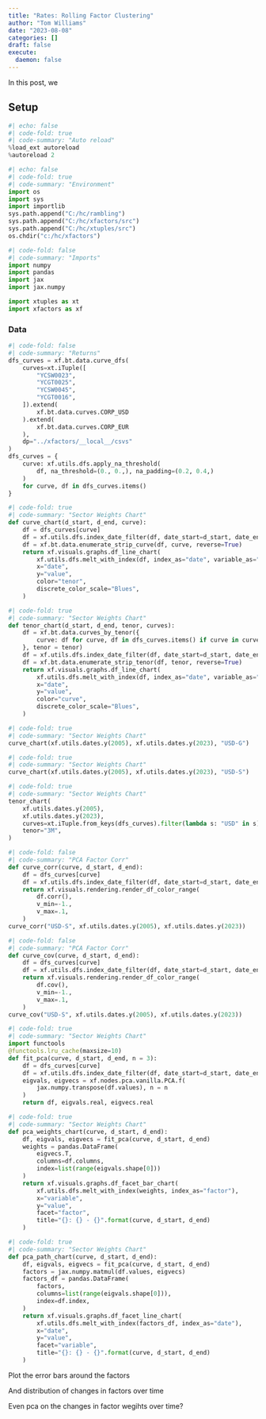 ```yaml
---
title: "Rates: Rolling Factor Clustering"
author: "Tom Williams"
date: "2023-08-08"
categories: []
draft: false
execute:
  daemon: false
---
```


In this post, we




## Setup

```python
#| echo: false
#| code-fold: true
#| code-summary: "Auto reload"
%load_ext autoreload
%autoreload 2
```

```python
#| echo: false
#| code-fold: true
#| code-summary: "Environment"
import os
import sys
import importlib
sys.path.append("C:/hc/rambling")
sys.path.append("C:/hc/xfactors/src")
sys.path.append("C:/hc/xtuples/src")
os.chdir("c:/hc/xfactors")
```

```python
#| code-fold: false
#| code-summary: "Imports"
import numpy
import pandas
import jax
import jax.numpy

import xtuples as xt
import xfactors as xf
```

### Data

```python
#| code-fold: false
#| code-summary: "Returns"
dfs_curves = xf.bt.data.curve_dfs(
    curves=xt.iTuple([
        "YCSW0023",
        "YCGT0025",
        "YCSW0045",
        "YCGT0016",
    ]).extend(
        xf.bt.data.curves.CORP_USD
    ).extend(
        xf.bt.data.curves.CORP_EUR
    ),
    dp="../xfactors/__local__/csvs"
)
dfs_curves = {
    curve: xf.utils.dfs.apply_na_threshold(
        df, na_threshold=(0., 0.,), na_padding=(0.2, 0.4,)
    )
    for curve, df in dfs_curves.items()
}
```


```python
#| code-fold: true
#| code-summary: "Sector Weights Chart"
def curve_chart(d_start, d_end, curve):
    df = dfs_curves[curve]
    df = xf.utils.dfs.index_date_filter(df, date_start=d_start, date_end=d_end)
    df = xf.bt.data.enumerate_strip_curve(df, curve, reverse=True)
    return xf.visuals.graphs.df_line_chart(
        xf.utils.dfs.melt_with_index(df, index_as="date", variable_as="tenor"),
        x="date",
        y="value",
        color="tenor",
        discrete_color_scale="Blues",
    )
```

```python
#| code-fold: true
#| code-summary: "Sector Weights Chart"
def tenor_chart(d_start, d_end, tenor, curves):
    df = xf.bt.data.curves_by_tenor({
        curve: df for curve, df in dfs_curves.items() if curve in curves
    }, tenor = tenor)
    df = xf.utils.dfs.index_date_filter(df, date_start=d_start, date_end=d_end)
    df = xf.bt.data.enumerate_strip_tenor(df, tenor, reverse=True)
    return xf.visuals.graphs.df_line_chart(
        xf.utils.dfs.melt_with_index(df, index_as="date", variable_as="curve"),
        x="date",
        y="value",
        color="curve",
        discrete_color_scale="Blues",
    )
```


```python
#| code-fold: true
#| code-summary: "Sector Weights Chart"
curve_chart(xf.utils.dates.y(2005), xf.utils.dates.y(2023), "USD-G")
```


```python
#| code-fold: true
#| code-summary: "Sector Weights Chart"
curve_chart(xf.utils.dates.y(2005), xf.utils.dates.y(2023), "USD-S")
```

```python
#| code-fold: true
#| code-summary: "Sector Weights Chart"
tenor_chart(
    xf.utils.dates.y(2005),
    xf.utils.dates.y(2023),
    curves=xt.iTuple.from_keys(dfs_curves).filter(lambda s: "USD" in s),
    tenor="3M",
)
```

```python
#| code-fold: false
#| code-summary: "PCA Factor Corr"
def curve_corr(curve, d_start, d_end):
    df = dfs_curves[curve]
    df = xf.utils.dfs.index_date_filter(df, date_start=d_start, date_end=d_end)
    return xf.visuals.rendering.render_df_color_range(
        df.corr(),
        v_min=-1.,
        v_max=.1,
    )
curve_corr("USD-S", xf.utils.dates.y(2005), xf.utils.dates.y(2023))
```

```python
#| code-fold: false
#| code-summary: "PCA Factor Corr"
def curve_cov(curve, d_start, d_end):
    df = dfs_curves[curve]
    df = xf.utils.dfs.index_date_filter(df, date_start=d_start, date_end=d_end)
    return xf.visuals.rendering.render_df_color_range(
        df.cov(),
        v_min=-1.,
        v_max=.1,
    )
curve_cov("USD-S", xf.utils.dates.y(2005), xf.utils.dates.y(2023))
```

```python
#| code-fold: true
#| code-summary: "Sector Weights Chart"
import functools
@functools.lru_cache(maxsize=10)
def fit_pca(curve, d_start, d_end, n = 3):
    df = dfs_curves[curve]
    df = xf.utils.dfs.index_date_filter(df, date_start=d_start, date_end=d_end)
    eigvals, eigvecs = xf.nodes.pca.vanilla.PCA.f(
        jax.numpy.transpose(df.values), n = n
    )
    return df, eigvals.real, eigvecs.real
```


```python
#| code-fold: true
#| code-summary: "Sector Weights Chart"
def pca_weights_chart(curve, d_start, d_end):
    df, eigvals, eigvecs = fit_pca(curve, d_start, d_end)
    weights = pandas.DataFrame(
        eigvecs.T,
        columns=df.columns,
        index=list(range(eigvals.shape[0]))
    )
    return xf.visuals.graphs.df_facet_bar_chart(
        xf.utils.dfs.melt_with_index(weights, index_as="factor"),
        x="variable",
        y="value",
        facet="factor",
        title="{}: {} - {}".format(curve, d_start, d_end)
    )
```



```python
#| code-fold: true
#| code-summary: "Sector Weights Chart"
def pca_path_chart(curve, d_start, d_end):
    df, eigvals, eigvecs = fit_pca(curve, d_start, d_end)
    factors = jax.numpy.matmul(df.values, eigvecs)
    factors_df = pandas.DataFrame(
        factors,
        columns=list(range(eigvals.shape[0])),
        index=df.index,
    )
    return xf.visuals.graphs.df_facet_line_chart(
        xf.utils.dfs.melt_with_index(factors_df, index_as="date"),
        x="date",
        y="value",
        facet="variable",
        title="{}: {} - {}".format(curve, d_start, d_end)
    )
```



Plot the error bars around the factors


And distribution of changes in factors over time




Even pca on the changes in factor wegihts over time? 